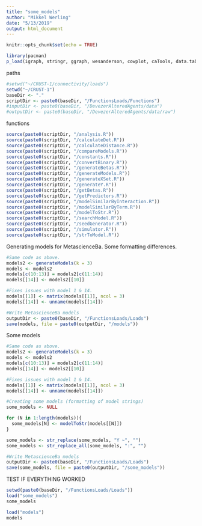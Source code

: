 ```yaml
---
title: "some_models"
author: "Mikkel Werling"
date: "5/13/2019"
output: html_document
---
```


```r
knitr::opts_chunk$set(echo = TRUE)
```


```r

library(pacman)
p_load(igraph, stringr, ggraph, wesanderson, cowplot, caTools, data.table, permute, matrixStats, MCMCpack, tidyverse, rlist, nnet)
```

paths

```r
#setwd("~/CRUST-1/connectivity/loads")
setwd("~/CRUST-1")
baseDir <- "."
scriptDir <- paste0(baseDir, "/FunctionsLoads/Functions")
#inputDir <- paste0(baseDir, "/DevezerAlteredAgents/data")
#outputDir <- paste0(baseDir, "/DevezerAlteredAgents/data/raw")
```

functions

```r
source(paste0(scriptDir, "/analysis.R"))
source(paste0(scriptDir, "/calculateDet.R"))
source(paste0(scriptDir, "/calculateDistance.R"))
source(paste0(scriptDir, "/compareModels.R"))
source(paste0(scriptDir, "/constants.R"))
source(paste0(scriptDir, "/convertBinary.R"))
source(paste0(scriptDir, "/generateBetas.R"))
source(paste0(scriptDir, "/generateModels.R"))
source(paste0(scriptDir, "/generateXSet.R"))
source(paste0(scriptDir, "/generateY.R"))
source(paste0(scriptDir, "/getBetas.R"))
source(paste0(scriptDir, "/getPredictors.R"))
source(paste0(scriptDir, "/modelSimilarByInteraction.R"))
source(paste0(scriptDir, "/modelSimilarByTerm.R"))
source(paste0(scriptDir, "/modelToStr.R"))
source(paste0(scriptDir, "/searchModel.R"))
source(paste0(scriptDir, "/seedGenerator.R"))
source(paste0(scriptDir, "/simulator.R"))
source(paste0(scriptDir, "/strToModel.R"))
```

Generating models for MetascienceBa. 
Some formatting differences. 

```r
#Same code as above. 
models2 <- generateModels(k = 3)
models <- models2
models[c(10:13)] = models2[c(11:14)]
models[[14]] <- models2[[10]]

#Fixes issues with model 1 & 14. 
models[[1]] <- matrix(models[[1]], ncol = 3)
models[[14]] <- unname(models[[14]])

#Write MetascienceBa models
outputDir <- paste0(baseDir, "/FunctionsLoads/Loads")
save(models, file = paste0(outputDir, "/models"))
```

Some models 

```r

#Same code as above. 
models2 <- generateModels(k = 3)
models <- models2
models[c(10:13)] = models2[c(11:14)]
models[[14]] <- models2[[10]]

#Fixes issues with model 1 & 14. 
models[[1]] <- matrix(models[[1]], ncol = 3)
models[[14]] <- unname(models[[14]])

#Creating some models (formatting of model strings)
some_models <- NULL

for (N in 1:length(models)){
  some_models[N] <- modelToStr(models[[N]])
}

some_models <- str_replace(some_models, "Y ~", "")
some_models <- str_replace_all(some_models, ":", "")

#Write MetascienceBa models
outputDir <- paste0(baseDir, "/FunctionsLoads/Loads")
save(some_models, file = paste0(outputDir, "/some_models"))

```

TEST IF EVERYTHING WORKED

```r

setwd(paste0(baseDir, "/FunctionsLoads/Loads"))
load("some_models")
some_models

load("models")
models


```
